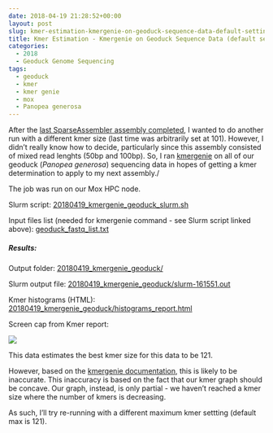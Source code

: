 ```yaml
---
date: 2018-04-19 21:28:52+00:00
layout: post
slug: kmer-estimation-kmergenie-on-geoduck-sequence-data-default-settings
title: Kmer Estimation - Kmergenie on Geoduck Sequence Data (default settings)
categories:
  - 2018
  - Geoduck Genome Sequencing
tags:
  - geoduck
  - kmer
  - kmer genie
  - mox
  - Panopea generosa
---
```


After the [last SparseAssembler assembly completed](https://robertslab.github.io/sams-notebook/posts/2018/2018-04-05-genome-assembly-sparseassembler-geoduck-genomic-data-kmer101/), I wanted to do another run with a different kmer size (last time was arbitrarily set at 101). However, I didn't really know how to decide, particularly since this assembly consisted of mixed read lenghts (50bp and 100bp). So, I ran [kmergenie](https://kmergenie.bx.psu.edu/README) on all of our geoduck (_Panopea generosa_) sequencing data in hopes of getting a kmer determination to apply to my next assembly./

The job was run on our Mox HPC node.

Slurm script: [20180419_kmergenie_geoduck_slurm.sh](https://owl.fish.washington.edu/Athaliana/20180419_kmergenie_geoduck/20180419_kmergenie_geoduck_slurm.sh)

Input files list (needed for kmergenie command - see Slurm script linked above): [geoduck_fastq_list.txt](https://owl.fish.washington.edu/Athaliana/20180419_kmergenie_geoduck/geoduck_fastq_list.txt)



##### Results:



Output folder: [20180419_kmergenie_geoduck/](https://owl.fish.washington.edu/Athaliana/20180419_kmergenie_geoduck/)

Slurm output file: [20180419_kmergenie_geoduck/slurm-161551.out](https://owl.fish.washington.edu/Athaliana/20180419_kmergenie_geoduck/slurm-161551.out)

Kmer histograms (HTML): [20180419_kmergenie_geoduck/histograms_report.html](https://owl.fish.washington.edu/Athaliana/20180419_kmergenie_geoduck/histograms_report.html)

Screen cap from Kmer report:

![](https://owl.fish.washington.edu/Athaliana/20180419_kmergenie_geoduck/20180419_kmer_plot.png)

This data estimates the best kmer size for this data to be 121.

However, based on the [kmergenie documentation](https://owl.fish.washington.edu/Athaliana/20180419_kmergenie_geoduck/histograms_report.html#advhelp), this is likely to be inaccurate. This inaccuracy is based on the fact that our kmer graph should be concave. Our graph, instead, is only partial - we haven't reached a kmer size where the number of kmers is decreasing.

As such, I'll try re-running with a different maximum kmer settting (default max is 121).
